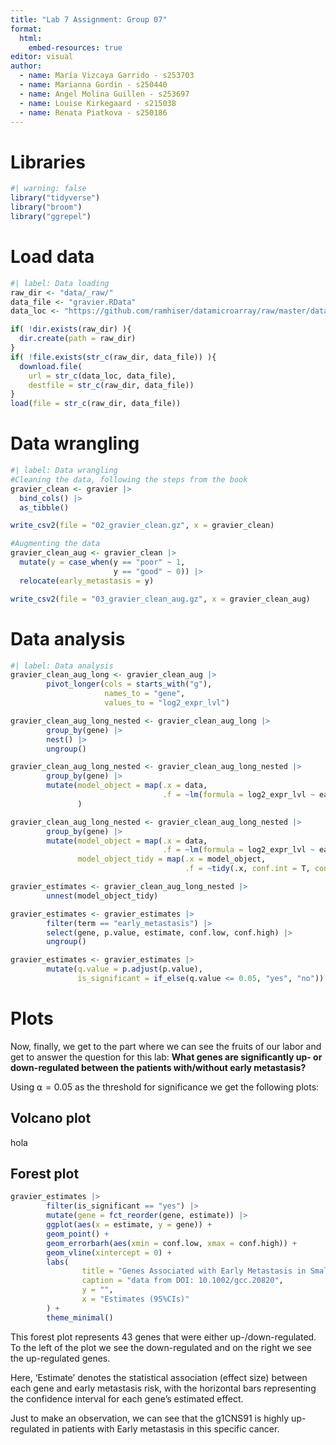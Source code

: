 ```yaml
---
title: "Lab 7 Assignment: Group 07"
format:
  html:
    embed-resources: true
editor: visual
author:
  - name: María Vizcaya Garrido - s253703
  - name: Marianna Gordin - s250440
  - name: Angel Molina Guillen - s253697
  - name: Louise Kirkegaard - s215038
  - name: Renata Piatkova - s250186
---
```


# Libraries

```r
#| warning: false 
library("tidyverse")
library("broom")
library("ggrepel")
```

# Load data

```r
#| label: Data loading
raw_dir <- "data/_raw/"
data_file <- "gravier.RData"
data_loc <- "https://github.com/ramhiser/datamicroarray/raw/master/data/"

if( !dir.exists(raw_dir) ){
  dir.create(path = raw_dir)
}
if( !file.exists(str_c(raw_dir, data_file)) ){
  download.file(
    url = str_c(data_loc, data_file),
    destfile = str_c(raw_dir, data_file))
}
load(file = str_c(raw_dir, data_file))

```

# Data wrangling

```r
#| label: Data wrangling
#Cleaning the data, following the steps from the book
gravier_clean <- gravier |>
  bind_cols() |>
  as_tibble()

write_csv2(file = "02_gravier_clean.gz", x = gravier_clean)

#Augmenting the data
gravier_clean_aug <- gravier_clean |>
  mutate(y = case_when(y == "poor" ~ 1,
                       y == "good" ~ 0)) |> 
  relocate(early_metastasis = y)

write_csv2(file = "03_gravier_clean_aug.gz", x = gravier_clean_aug)

```

# Data analysis 

```r
#| label: Data analysis
gravier_clean_aug_long <- gravier_clean_aug |> 
        pivot_longer(cols = starts_with("g"),
                     names_to = "gene",
                     values_to = "log2_expr_lvl")

gravier_clean_aug_long_nested <- gravier_clean_aug_long |> 
        group_by(gene) |> 
        nest() |> 
        ungroup()

gravier_clean_aug_long_nested <- gravier_clean_aug_long_nested |> 
        group_by(gene) |> 
        mutate(model_object = map(.x = data,
                                  .f = ~lm(formula = log2_expr_lvl ~ early_metastasis, data = .x))
               )

gravier_clean_aug_long_nested <- gravier_clean_aug_long_nested |> 
        group_by(gene) |> 
        mutate(model_object = map(.x = data,
                                  .f = ~lm(formula = log2_expr_lvl ~ early_metastasis, data = .x)),
               model_object_tidy = map(.x = model_object,
                                       .f = ~tidy(.x, conf.int = T, conf.level = 0.95)))

gravier_estimates <- gravier_clean_aug_long_nested |> 
        unnest(model_object_tidy)

gravier_estimates <- gravier_estimates |> 
        filter(term == "early_metastasis") |> 
        select(gene, p.value, estimate, conf.low, conf.high) |> 
        ungroup()

gravier_estimates <- gravier_estimates |> 
        mutate(q.value = p.adjust(p.value),
               is_significant = if_else(q.value <= 0.05, "yes", "no")) 

```

# Plots

Now, finally, we get to the part where we can see the fruits of our labor and get to answer the question for this lab: **What genes are significantly up- or down-regulated between the patients with/without early metastasis?**

Using $⍺ = 0.05$ as the threshold for significance we get the following plots:

## Volcano plot

hola

## Forest plot

```r
gravier_estimates |>
        filter(is_significant == "yes") |>
        mutate(gene = fct_reorder(gene, estimate)) |>
        ggplot(aes(x = estimate, y = gene)) +
        geom_point() +
        geom_errorbarh(aes(xmin = conf.low, xmax = conf.high)) +
        geom_vline(xintercept = 0) +
        labs(
                title = "Genes Associated with Early Metastasis in Small Node-Negative Breast Carcinoma",
                caption = "data from DOI: 10.1002/gcc.20820",
                y = "",
                x = "Estimates (95%CIs)"
        ) +
        theme_minimal()
```

This forest plot represents 43 genes that were either up-/down-regulated. To the left of the plot we see the down-regulated and on the right we see the up-regulated genes.

Here, ‘Estimate’ denotes the statistical association (effect size) between each gene and early metastasis risk, with the horizontal bars representing the confidence interval for each gene’s estimated effect.

Just to make an observation, we can see that the g1CNS91 is highly up-regulated in patients with Early metastasis in this specific cancer.
